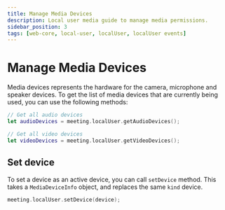 ```yaml
---
title: Manage Media Devices
description: Local user media guide to manage media permissions.
sidebar_position: 3
tags: [web-core, local-user, localUser, localUser events]
---
```


# Manage Media Devices

Media devices represents the hardware for the camera, microphone and speaker devices.
To get the list of media devices that are currently being used, you can use the following methods:

```swift
// Get all audio devices
let audioDevices = meeting.localUser.getAudioDevices();

// Get all video devices
let videoDevices = meeting.localUser.getVideoDevices();
```

## Set device

To set a device as an active device, you can call `setDevice` method. This takes a `MediaDeviceInfo` object, and replaces the same `kind` device. 

```swift
meeting.localUser.setDevice(device);
```
